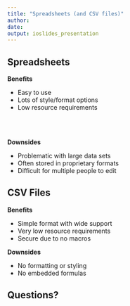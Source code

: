 ```yaml
---
title: "Spreadsheets (and CSV files)"
author: 
date: 
output: ioslides_presentation
---
```


## Spreadsheets {.columns-2}

**Benefits**

- Easy to use
- Lots of style/format options
- Low resource requirements

<br>
<br>

**Downsides**

- Problematic with large data sets
- Often stored in proprietary formats
- Difficult for multiple people to edit

## CSV Files {.columns-2}

**Benefits**

- Simple format with wide support
- Very low resource requirements
- Secure due to no macros

**Downsides**

- No formatting or styling
- No embedded formulas

## Questions?
